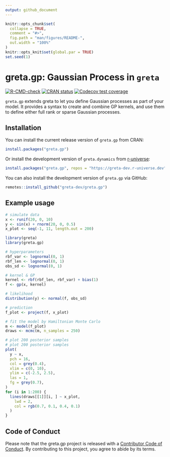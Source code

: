 ```yaml
---
output: github_document
---
```


<!-- README.md is generated from README.Rmd. Please edit that file -->

```r
knitr::opts_chunk$set(
  collapse = TRUE,
  comment = "#>",
  fig.path = "man/figures/README-",
  out.width = "100%"
)
knitr::opts_knit$set(global.par = TRUE)
set.seed(1)
```

# greta.gp: Gaussian Process in `greta`

<!-- badges: start -->
[![R-CMD-check](https://github.com/greta-dev/greta.gp/actions/workflows/R-CMD-check.yaml/badge.svg)](https://github.com/greta-dev/greta.gp/actions/workflows/R-CMD-check.yaml)
[![CRAN status](https://www.r-pkg.org/badges/version/greta.gp)](https://CRAN.R-project.org/package=greta.gp)
[![Codecov test coverage](https://codecov.io/gh/greta-dev/greta.gp/branch/main/graph/badge.svg)](https://app.codecov.io/gh/greta-dev/greta.gp?branch=main)
<!-- badges: end -->

`greta.gp` extends greta to let you define Gaussian processes as part of your model. It provides a syntax to create and combine GP kernels, and use them to define either full rank or sparse Gaussian processes.

## Installation

You can install the current release version of `greta.gp` from CRAN:

``` r
install.packages("greta.gp")
```

Or install the development version of `greta.dynamics` from [r-universe](http://greta-dev.r-universe.dev/ui/):

```r
install.packages("greta.gp", repos = "https://greta-dev.r-universe.dev")
```

You can also install the development version of `greta.gp` via GitHub:

``` r
remotes::install_github("greta-dev/greta.gp")
```

## Example usage

```r
# simulate data
x <- runif(20, 0, 10)
y <- sin(x) + rnorm(20, 0, 0.5)
x_plot <- seq(-1, 11, length.out = 200)
```

```r
library(greta)
library(greta.gp)

# hyperparameters
rbf_var <- lognormal(0, 1)
rbf_len <- lognormal(0, 1)
obs_sd <- lognormal(0, 1)

# kernel & GP
kernel <- rbf(rbf_len, rbf_var) + bias(1)
f <- gp(x, kernel)

# likelihood
distribution(y) <- normal(f, obs_sd)

# prediction
f_plot <- project(f, x_plot)
```

```r
# fit the model by Hamiltonian Monte Carlo
m <- model(f_plot)
draws <- mcmc(m, n_samples = 250)
```

```r
# plot 200 posterior samples
# plot 200 posterior samples
plot(
  y ~ x,
  pch = 16,
  col = grey(0.4),
  xlim = c(0, 10),
  ylim = c(-2.5, 2.5),
  las = 1,
  fg = grey(0.7),
)
for (i in 1:200) {
  lines(draws[[1]][i, ] ~ x_plot,
    lwd = 2,
    col = rgb(0.7, 0.1, 0.4, 0.1)
  )
}
```

## Code of Conduct

Please note that the greta.gp project is released with a [Contributor Code of Conduct](https://greta-dev.github.io/greta.gp/CODE_OF_CONDUCT.html). By contributing to this project, you agree to abide by its terms.
